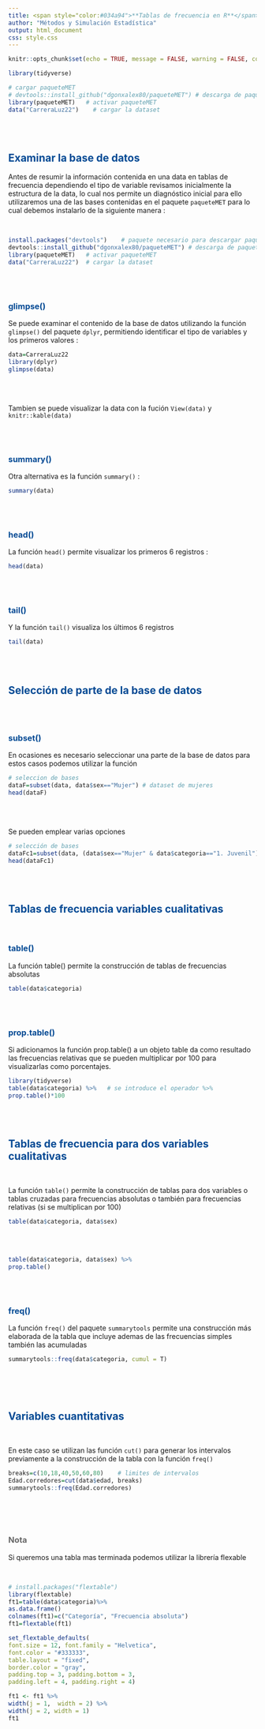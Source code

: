 ```yaml
---
title: <span style="color:#034a94">**Tablas de frecuencia en R**</span>
author: "Métodos y Simulación Estadística"
output: html_document
css: style.css
---
```


```r
knitr::opts_chunk$set(echo = TRUE, message = FALSE, warning = FALSE, comment = NA)

library(tidyverse)

# cargar paqueteMET
# devtools::install_github("dgonxalex80/paqueteMET") # descarga de paqueteMET
library(paqueteMET)   # activar paqueteMET
data("CarreraLuz22")    # cargar la dataset

```

<br/><br/>

## <span style="color:#034a94">**Examinar la base de datos**</span>

Antes de resumir la información contenida en una data en tablas de frecuencia dependiendo el tipo de variable revisamos inicialmente la estructura de la data, lo cual nos permite un diagnóstico inicial para ello utilizaremos una de las bases contenidas en el paquete `paqueteMET` para lo cual debemos instalarlo de la siguiente manera :

<br/>

```r
install.packages("devtools")    # paquete necesario para descargar paqueteMET
devtools::install_github("dgonxalex80/paqueteMET") # descarga de paqueteMET
library(paqueteMET)   # activar paqueteMET
data("CarreraLuz22")  # cargar la dataset

```

<br/><br/>

### <span style="color:#034a94">**glimpse()**</span>

Se puede examinar el contenido de la base de datos utilizando la función `glimpse()` del paquete `dplyr`, permitiendo identificar el tipo de variables y los primeros valores : 

```r
data=CarreraLuz22
library(dplyr)
glimpse(data)
```
<br/><br/>

Tambien se puede visualizar la data con la fución `View(data)`  y `knitr::kable(data)`

<br/><br/>

### <span style="color:#034a94">**summary()**</span>

Otra alternativa es la función  `summary()`  :

```r
summary(data)
```

<br/><br/>

### <span style="color:#034a94">**head()**</span>

La función `head()` permite visualizar los primeros 6 registros :

```r
head(data) 
```

<br/><br/>

### <span style="color:#034a94">**tail()**</span>

Y la función `tail()` visualiza los últimos 6 registros

```r
tail(data)
```

<br/><br/>


## <span style="color:#034a94">**Selección de parte de la base de datos**</span>

<br/><br/>

### <span style="color:#034a94">**subset()**</span>

En ocasiones es necesario seleccionar una parte de la base de datos para estos casos podemos utilizar la función 

```r
# seleccion de bases
dataF=subset(data, data$sex=="Mujer") # dataset de mujeres
head(dataF)
```

<br/><br/>

Se pueden emplear varias opciones

```r
# selección de bases
dataFc1=subset(data, (data$sex=="Mujer" & data$categoria=="1. Juvenil")) # dataset de mujeres
head(dataFc1)
```

<br/><br/>


## <span style="color:#034a94">**Tablas de frecuencia  variables cualitativas**</span>

<br/>

### <span style="color:#034a94">**table()**</span>

La función table() permite la construcción de tablas de frecuencias absolutas

```r
table(data$categoria)
```
<br/><br/>

### <span style="color:#034a94">**prop.table()**</span>

Si adicionamos la función prop.table() a un objeto table da como resultado las frecuencias relativas que se pueden multiplicar por 100 para visualizarlas como porcentajes.

```r
library(tidyverse)
table(data$categoria) %>%   # se introduce el operador %>%
prop.table()*100 
```
<br/><br/>

## <span style="color:#034a94">**Tablas de frecuencia para dos variables cualitativas**</span>

<br/>

La función `table()` permite la construcción de tablas para dos variables o tablas cruzadas para frecuencias absolutas o también para frecuencias relativas (si se multiplican por 100) 

```r
table(data$categoria, data$sex)
```

<br/><br/>

```r
table(data$categoria, data$sex) %>% 
prop.table()
```

<br/><br/>


### <span style="color:#034a94">**freq()**</span>

La función `freq()` del paquete `summarytools` permite una construcción más elaborada de la tabla que incluye ademas de las frecuencias simples también las acumuladas


```r
summarytools::freq(data$categoria, cumul = T)
```

<br/><br/><br/>

## <span style="color:#034a94">**Variables cuantitativas**</span>

<br/>

En este caso se utilizan las función  `cut()` para generar los intervalos previamente a la construcción de la tabla con la función `freq()`  

```r
breaks=c(10,18,40,50,60,80)    # limites de intervalos
Edad.corredores=cut(data$edad, breaks)
summarytools::freq(Edad.corredores)
```

<br/><br/><br/>

<div class="content-box-gray">
### <span style="color:#686868">**Nota**</span> 
Si queremos una tabla mas terminada podemos utilizar la librería flexable
</div>

<br/>

```r
# install.packages("flextable")
library(flextable)
ft1=table(data$categoria)%>% 
as.data.frame()
colnames(ft1)=c("Categoría", "Frecuencia absoluta")
ft1=flextable(ft1)

set_flextable_defaults(
font.size = 12, font.family = "Helvetica",
font.color = "#333333",
table.layout = "fixed",
border.color = "gray",
padding.top = 3, padding.bottom = 3,
padding.left = 4, padding.right = 4)

ft1 <- ft1 %>%
width(j = 1,  width = 2) %>%
width(j = 2, width = 1)
ft1
```


